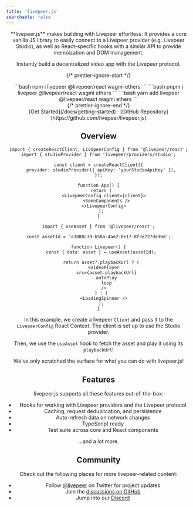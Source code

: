 ```yaml
---
title: 'livepeer.js'
searchable: false
---
```



<Header />

<div className="text-center">
  **livepeer.js** makes building with Livepeer effortless. It provides a core vanilla JS library to easily connect to a
  Livepeer provider (e.g. Livepeer Studio), as well as React-specific hooks with a similar API to provide memoization and DOM
  management.

Instantly build a decentralized video app with the Livepeer protocol.

</div>

{/* prettier-ignore-start */}
<div className="max-w-md mx-auto mt-5 mb-8 text-center install">
  <Tabs items={['npm', 'pnpm', 'yarn']}>
    <Tab>
```bash
npm i livepeer @livepeer/react wagmi ethers
```
    </Tab>
    <Tab>
```bash
pnpm i livepeer @livepeer/react wagmi ethers
```
    </Tab>
    <Tab>
```bash
yarn add livepeer @livepeer/react wagmi ethers
```
</Tab>
  </Tabs>
</div>
{/* prettier-ignore-end */}

<Bleed >
  <div className="mx-4">
    <DemoVideo />
  </div>
</Bleed>

<div className="mt-6 mb-20 text-center">
  [Get Started](/docs/getting-started) · [GitHub
  Repository](https://github.com/livepeer/livepeer.js)
</div>

## Overview

```tsx
import { createReactClient, LivepeerConfig } from '@livepeer/react';
import { studioProvider } from 'livepeer/providers/studio';

const client = createReactClient({
  provider: studioProvider({ apiKey: 'yourStudioApiKey' }),
});

function App() {
  return (
    <LivepeerConfig client={client}>
      <SomeComponents />
    </LivepeerConfig>
  );
}
```

```tsx
import { useAsset } from '@livepeer/react';

const assetId = 'a3880c39-b58a-4ae2-8e17-8f3e727ded0d';

function Livepeer() {
  const { data: asset } = useAsset(assetId);

  return asset?.playbackUrl ? (
    <VideoPlayer
      src={asset.playbackUrl}
      autoPlay
      loop
    />
  ) : (
    <LoadingSpinner />
  );
}
```

In this example, we create a livepeer `Client` and pass it to the `LivepeerConfig` React Context. The client is set up to use the Studio provider.

Then, we use the `useAsset` hook to fetch the asset and play it using its `playbackUrl`!

We've only scratched the surface for what you can do with livepeer.js!

## Features

livepeer.js supports all these features out-of-the-box:

- Hooks for working with Livepeer providers and the Livepeer protocol
- Caching, request deduplication, and persistence
- Auto-refresh data on network changes
- TypeScript ready
- Test suite across core and React components

...and a lot more.

## Community

Check out the following places for more livepeer-related content:

- Follow [@livepeer](https://twitter.com/livepeer) on Twitter for project updates
- Join the [discussions on GitHub](https://github.com/livepeer/livepeer.js/discussions)
- Jump into our [Discord](https://discord.gg/livepeer)
